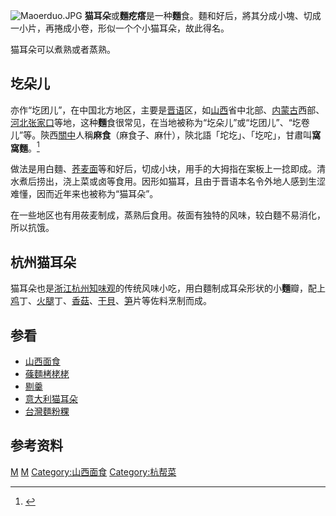{{NoteTA|T=zh-hans:猫耳朵;zh-hant:麵疙瘩;}}
{{dablink|
本条目的主题不是[[家猫|家猫]]的[[耳朵|耳朵]]；另见[[貓耳新幹線|貓耳新幹線]]。}}
[[File:Maoerduo.JPG|thumb]]
'''猫耳朵'''或'''麵疙瘩'''是一种'''麵'''食。麵和好后，將其分成小塊、切成一小片，再捲成小卷，形似一个个小猫耳朵，故此得名。

猫耳朵可以煮熟或者蒸熟。

== 圪朵儿 ==
亦作“圪团儿”，在中国北方地区，主要是[[晋语|晋语]]区，如[[山西|山西]]省中北部、[[内蒙古|内蒙古]]西部、[[河北|河北]][[张家口|张家口]]等地，这种'''麵'''食很常见，在当地被称为“圪朵儿”或“圪团儿”、“圪卷儿”等。陝西[[渭河平原|關中]]人稱'''麻食'''（麻食子、麻什），陝北語「坨圪」、「圪咜」，甘肅叫'''窩窩麵'''。<ref>{{Cite book|url=https://books.google.com.tw/books?id=o-FFBAAAQBAJ&pg=PT22&lpg=PT22&dq=%E8%BF%99%E9%A5%AD%E5%9C%A8%E8%A5%BF%E5%AE%89%E5%8F%AB%E9%BA%BB%E9%A3%9F,%E5%9C%A8%E5%8C%97%E4%BA%AC%E5%8F%AB%E7%8C%AB%E8%80%B3%E6%9C%B5,%E5%9C%A8%E7%94%98%E8%82%83%E5%8F%AB%E7%AA%9D%E7%AA%9D%E9%9D%A2,%E5%9C%A8%E9%99%95%E5%8C%97%E5%8F%AB%E8%8D%9E%E9%9D%A2%E5%9C%AA%E5%9D%A8&source=bl&ots=sF0SLQIdMg&sig=Canjt6yPrELMRYveL6K8IajfVjg&hl=zh-TW&sa=X&ved=2ahUKEwjV7vfw_tzcAhUTQN4KHUvFD00Q6AEwCHoECAkQAQ#v=onepage&q=%E8%BF%99%E9%A5%AD%E5%9C%A8%E8%A5%BF%E5%AE%89%E5%8F%AB%E9%BA%BB%E9%A3%9F,%E5%9C%A8%E5%8C%97%E4%BA%AC%E5%8F%AB%E7%8C%AB%E8%80%B3%E6%9C%B5,%E5%9C%A8%E7%94%98%E8%82%83%E5%8F%AB%E7%AA%9D%E7%AA%9D%E9%9D%A2,%E5%9C%A8%E9%99%95%E5%8C%97%E5%8F%AB%E8%8D%9E%E9%9D%A2%E5%9C%AA%E5%9D%A8&f=false|title=路遥十五年祭|last=李建军|first=|date=2014-08-14|publisher=南文博雅|year=|isbn=|location=|pages=|language=zh|chapter=路遥十五年祭|quote=在西安叫麻食,在北京叫猫耳朵,在甘肃叫窝窝面,在陕北叫荞面圪坨|access-date=2018-08-08|archive-date=2021-02-24|archive-url=https://web.archive.org/web/20210224173637/https://books.google.com.tw/books?id=o-FFBAAAQBAJ&pg=PT22&lpg=PT22&dq=%E8%BF%99%E9%A5%AD%E5%9C%A8%E8%A5%BF%E5%AE%89%E5%8F%AB%E9%BA%BB%E9%A3%9F%2C%E5%9C%A8%E5%8C%97%E4%BA%AC%E5%8F%AB%E7%8C%AB%E8%80%B3%E6%9C%B5%2C%E5%9C%A8%E7%94%98%E8%82%83%E5%8F%AB%E7%AA%9D%E7%AA%9D%E9%9D%A2%2C%E5%9C%A8%E9%99%95%E5%8C%97%E5%8F%AB%E8%8D%9E%E9%9D%A2%E5%9C%AA%E5%9D%A8&source=bl&ots=sF0SLQIdMg&sig=Canjt6yPrELMRYveL6K8IajfVjg&hl=zh-TW&sa=X&ved=2ahUKEwjV7vfw_tzcAhUTQN4KHUvFD00Q6AEwCHoECAkQAQ#v=onepage&q=%E8%BF%99%E9%A5%AD%E5%9C%A8%E8%A5%BF%E5%AE%89%E5%8F%AB%E9%BA%BB%E9%A3%9F,%E5%9C%A8%E5%8C%97%E4%BA%AC%E5%8F%AB%E7%8C%AB%E8%80%B3%E6%9C%B5,%E5%9C%A8%E7%94%98%E8%82%83%E5%8F%AB%E7%AA%9D%E7%AA%9D%E9%9D%A2,%E5%9C%A8%E9%99%95%E5%8C%97%E5%8F%AB%E8%8D%9E%E9%9D%A2%E5%9C%AA%E5%9D%A8&f=false|dead-url=no}}</ref>

做法是用白麵、[[荞麦面|荞麦面]]等和好后，切成小块，用手的大拇指在案板上一捻即成。清水煮后捞出，浇上菜或卤等食用。因形如猫耳，且由于晋语本名令外地人感到生涩难懂，因而近年来也被称为“猫耳朵”。

在一些地区也有用莜麦制成，蒸熟后食用。莜面有独特的风味，较白麵不易消化，所以抗饿。

== 杭州猫耳朵 ==
猫耳朵也是[[浙江|浙江]][[杭州|杭州]][[知味观|知味观]]的传统风味小吃，用白麵制成耳朵形状的小'''麵'''瓣，配上[[鸡|鸡]]丁、[[火腿|火腿]]丁、[[香菇|香菇]]、[[干貝|干貝]]、[[笋|笋]]片等佐料烹制而成。

== 参看 ==
*[[山西面食|山西面食]]
*[[蓧麵栲栳栳|蓧麵栲栳栳]]
*[[剔羹|剔羹]]
*[[意大利猫耳朵|意大利猫耳朵]]
*[[麵粉粿|台灣麵粉粿]]

==参考资料==
{{refs}}

{{杭帮菜}}
[[Category:中国非物质文化遗产|M]]
[[Category:中式麵條|M]]
[[Category:山西面食|Category:山西面食]]
[[Category:杭帮菜|Category:杭帮菜]]